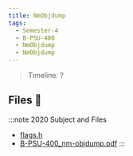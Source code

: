 ```yaml
---
title: NmObjdump
tags:
  - Semester-4
  - B-PSU-400
  - NmObjdump
  - NmObjdump
---
```

> Timeline: ?


## Files 📂

:::note 2020 Subject and Files
- [flags.h](https://github.com/Studio-17/Epitech-Subjects/raw/main/Semester-4/B-PSU-400/NmObjdump/NmObjdump/flags.h)
- [B-PSU-400_nm-objdump.pdf](https://github.com/Studio-17/Epitech-Subjects/raw/main/Semester-4/B-PSU-400/NmObjdump/NmObjdump/B-PSU-400_nm-objdump.pdf)
:::
